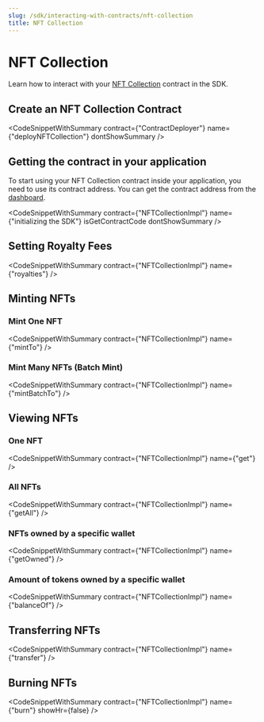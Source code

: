 ```yaml
---
slug: /sdk/interacting-with-contracts/nft-collection
title: NFT Collection
---
```



# NFT Collection

Learn how to interact with your [NFT Collection](/pre-built-contracts/nft-collection) contract in the SDK.

## Create an NFT Collection Contract

<CodeSnippetWithSummary
  contract={"ContractDeployer"}
  name={"deployNFTCollection"}
  dontShowSummary
/>

## Getting the contract in your application

To start using your NFT Collection contract inside your application, you need to use its contract address. You can get the contract address from the [dashboard](https://thirdweb.com/dashboard).

<CodeSnippetWithSummary
  contract={"NFTCollectionImpl"}
  name={"initializing the SDK"}
  isGetContractCode
  dontShowSummary
/>

## Setting Royalty Fees

<CodeSnippetWithSummary contract={"NFTCollectionImpl"} name={"royalties"} />

## Minting NFTs

### Mint One NFT

<CodeSnippetWithSummary contract={"NFTCollectionImpl"} name={"mintTo"} />

### Mint Many NFTs (Batch Mint)

<CodeSnippetWithSummary contract={"NFTCollectionImpl"} name={"mintBatchTo"} />

## Viewing NFTs

### One NFT

<CodeSnippetWithSummary contract={"NFTCollectionImpl"} name={"get"} />

### All NFTs

<CodeSnippetWithSummary contract={"NFTCollectionImpl"} name={"getAll"} />

### NFTs owned by a specific wallet

<CodeSnippetWithSummary contract={"NFTCollectionImpl"} name={"getOwned"} />

### Amount of tokens owned by a specific wallet

<CodeSnippetWithSummary contract={"NFTCollectionImpl"} name={"balanceOf"} />

## Transferring NFTs

<CodeSnippetWithSummary contract={"NFTCollectionImpl"} name={"transfer"} />

## Burning NFTs

<CodeSnippetWithSummary
  contract={"NFTCollectionImpl"}
  name={"burn"}
  showHr={false}
/>
